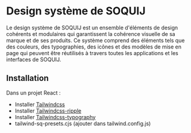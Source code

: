 
<Meta title="Introduction" />


# Design système de SOQUIJ

Le design système de SOQUIJ est un ensemble d'éléments de design cohérents et modulaires qui garantissent 
la cohérence visuelle de sa marque et de ses produits. Ce système comprend des éléments tels que des couleurs, 
des typographies, des icônes et des modèles de mise en page qui peuvent être réutilisés à travers toutes 
les applications et les interfaces de SOQUIJ. 

## Installation

Dans un projet React :

- Installer [Tailwindcss](https://tailwindcss.com/docs/installation)
- Installer [Tailwindcss-ripple](https://github.com/jamessessford/tailwindcss-ripple) 
- Installer [Tailwindcss-typography](https://tailwindcss.com/docs/typography-plugin)
- tailwind-sq-presets.cjs (ajouter dans tailwind.config.js)


